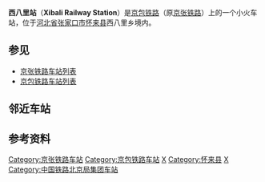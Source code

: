 {{Infobox China railway station
|车站名称 = 西八里站
|图片 = Xibali Railway Station (20180313122625).jpg
|图片介绍 = 
|其他名称 = 
|车站拼音 = Xibali
|英文名称 = Xibali Railway Station
|车站代码 = 12278<ref>{{cite book|title=中华人民共和国铁路车站代码（GB/T 10302-2010）|publisher=中国标准出版社|year=2010|isbn=155066140495|ignore-isbn-error=true|pages=38}}</ref>
|电报码 = XLP
|拼音码 = XBL
|车站位置 = [[河北省|河北省]][[张家口市|张家口市]][[怀来县|怀来县]][[西八里镇|西八里镇]]
|坐标 = {{coord|40|26|13.29|N|115|20|17.72|E|type:landmark|display=inline,title}}
|车站等级 = 四等站
}}

'''西八里站'''（'''Xibali Railway Station'''）是[[京包铁路|京包铁路]]（原[[京张铁路|京张铁路]]）上的一个小火车站，位于[[河北省|河北省]][[张家口市|张家口市]][[怀来县|怀来县]]西八里乡境内。

==参见==
*[[京张铁路车站列表|京张铁路车站列表]]
*[[京包铁路车站列表|京包铁路车站列表]]

== 邻近车站==
{{start rail box|[[中国铁路|中国铁路]]}}
{{s-inop|[[新保安站|新保安站]]|{{站|北京北}}方向}}
{{s-line|[[京包铁路|京包铁路]]<br />← 8km 西八里站 8km →}}
{{s-inop|[[下花园站|下花园站]]|{{站|包头}}方向}}
{{end box}}

== 参考资料 ==
{{reflist}}
{{京包铁路}}

{{Railwaystation-stub}}
{{中國鐵路小作品}}

[[Category:京张铁路车站|Category:京张铁路车站]]
[[Category:京包铁路车站|Category:京包铁路车站]]
[[Category:张家口市铁路车站|X]]
[[Category:怀来县|Category:怀来县]]
[[Category:1942年启用的铁路车站|X]]
[[Category:中国铁路北京局集团车站|Category:中国铁路北京局集团车站]]